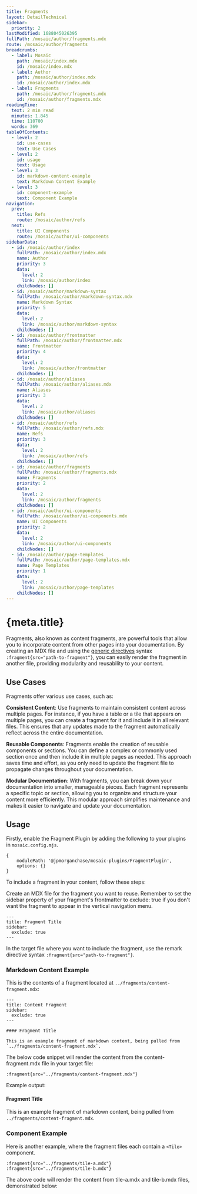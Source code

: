 ```yaml
---
title: Fragments
layout: DetailTechnical
sidebar:
  priority: 2
lastModified: 1688045026395
fullPath: /mosaic/author/fragments.mdx
route: /mosaic/author/fragments
breadcrumbs:
  - label: Mosaic
    path: /mosaic/index.mdx
    id: /mosaic/index.mdx
  - label: Author
    path: /mosaic/author/index.mdx
    id: /mosaic/author/index.mdx
  - label: Fragments
    path: /mosaic/author/fragments.mdx
    id: /mosaic/author/fragments.mdx
readingTime:
  text: 2 min read
  minutes: 1.845
  time: 110700
  words: 369
tableOfContents:
  - level: 2
    id: use-cases
    text: Use Cases
  - level: 2
    id: usage
    text: Usage
  - level: 3
    id: markdown-content-example
    text: Markdown Content Example
  - level: 3
    id: component-example
    text: Component Example
navigation:
  prev:
    title: Refs
    route: /mosaic/author/refs
  next:
    title: UI Components
    route: /mosaic/author/ui-components
sidebarData:
  - id: /mosaic/author/index
    fullPath: /mosaic/author/index.mdx
    name: Author
    priority: 3
    data:
      level: 2
      link: /mosaic/author/index
    childNodes: []
  - id: /mosaic/author/markdown-syntax
    fullPath: /mosaic/author/markdown-syntax.mdx
    name: Markdown Syntax
    priority: 5
    data:
      level: 2
      link: /mosaic/author/markdown-syntax
    childNodes: []
  - id: /mosaic/author/frontmatter
    fullPath: /mosaic/author/frontmatter.mdx
    name: Frontmatter
    priority: 4
    data:
      level: 2
      link: /mosaic/author/frontmatter
    childNodes: []
  - id: /mosaic/author/aliases
    fullPath: /mosaic/author/aliases.mdx
    name: Aliases
    priority: 3
    data:
      level: 2
      link: /mosaic/author/aliases
    childNodes: []
  - id: /mosaic/author/refs
    fullPath: /mosaic/author/refs.mdx
    name: Refs
    priority: 3
    data:
      level: 2
      link: /mosaic/author/refs
    childNodes: []
  - id: /mosaic/author/fragments
    fullPath: /mosaic/author/fragments.mdx
    name: Fragments
    priority: 2
    data:
      level: 2
      link: /mosaic/author/fragments
    childNodes: []
  - id: /mosaic/author/ui-components
    fullPath: /mosaic/author/ui-components.mdx
    name: UI Components
    priority: 2
    data:
      level: 2
      link: /mosaic/author/ui-components
    childNodes: []
  - id: /mosaic/author/page-templates
    fullPath: /mosaic/author/page-templates.mdx
    name: Page Templates
    priority: 1
    data:
      level: 2
      link: /mosaic/author/page-templates
    childNodes: []
---
```

# {meta.title}

Fragments, also known as content fragments, are powerful tools that allow you to incorporate content from other pages into your documentation. By creating an MDX file and using the [generic directives](https://talk.commonmark.org/t/generic-directives-plugins-syntax/444) syntax `:fragment{src="path-to-fragment"}`, you can easily render the fragment in another file, providing modularity and reusability to your content.

## Use Cases

Fragments offer various use cases, such as:

**Consistent Content**: Use fragments to maintain consistent content across multiple pages. For instance, if you have a table or a tile that appears on multiple pages, you can create a fragment for it and include it in all relevant files. This ensures that any updates made to the fragment automatically reflect across the entire documentation.

**Reusable Components**: Fragments enable the creation of reusable components or sections. You can define a complex or commonly used section once and then include it in multiple pages as needed. This approach saves time and effort, as you only need to update the fragment file to propagate changes throughout your documentation.

**Modular Documentation**: With fragments, you can break down your documentation into smaller, manageable pieces. Each fragment represents a specific topic or section, allowing you to organize and structure your content more efficiently. This modular approach simplifies maintenance and makes it easier to navigate and update your documentation.

## Usage

Firstly, enable the Fragment Plugin by adding the following to your plugins in `mosaic.config.mjs`.

```
{
    modulePath: '@jpmorganchase/mosaic-plugins/FragmentPlugin',
    options: {}
}
```

To include a fragment in your content, follow these steps:

Create an MDX file for the fragment you want to reuse. Remember to set the sidebar property of your fragment's frontmatter to exclude: true if you don't want the fragment to appear in the vertical navigation menu.

```
---
title: Fragment Title
sidebar:
  exclude: true
---
```

In the target file where you want to include the fragment, use the remark directive syntax `:fragment{src="path-to-fragment"}`.

### Markdown Content Example

This is the contents of a fragment located at `../fragments/content-fragment.mdx`:

```
---
title: Content Fragment
sidebar:
  exclude: true
---

#### Fragment Title

This is an example fragment of markdown content, being pulled from `../fragments/content-fragment.mdx`.

```

The below code snippet will render the content from the content-fragment.mdx file in your target file:

```
:fragment{src="../fragments/content-fragment.mdx"}
```

Example output:


#### Fragment Title

This is an example fragment of markdown content, being pulled from `../fragments/content-fragment.mdx`.


### Component Example

Here is another example, where the fragment files each contain a `<Tile>` component.

```
:fragment{src="../fragments/tile-a.mdx"} :fragment{src="../fragments/tile-b.mdx"}
```

The above code will render the content from tile-a.mdx and tile-b.mdx files, demonstrated below:


<TileContent title="Tile A" description="Tile A description" eyebrow="Eyebrow" />
&#x20;
<TileContent title="Tile B" description="Tile B description" eyebrow="Eyebrow" />
